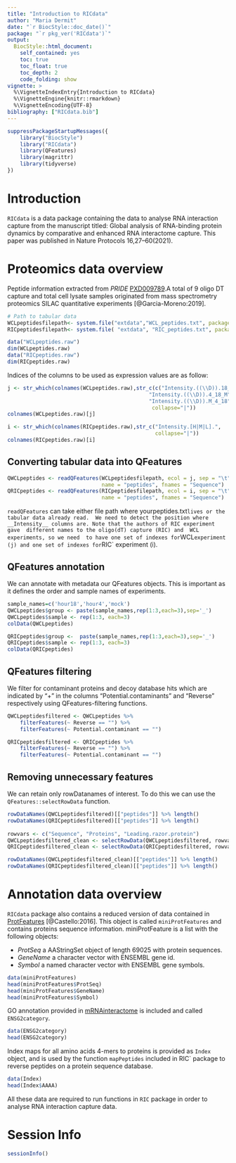 ```yaml
---
title: "Introduction to RICdata"
author: "Maria Dermit"
date: "`r BiocStyle::doc_date()`"
package: "`r pkg_ver('RICdata')`"
output: 
  BiocStyle::html_document:
    self_contained: yes
    toc: true
    toc_float: true
    toc_depth: 2
    code_folding: show
vignette: >
  %\VignetteIndexEntry{Introduction to RICdata}
  %\VignetteEngine{knitr::rmarkdown}
  %\VignetteEncoding{UTF-8} 
bibliography: ["RICdata.bib"]
---
```


```r
suppressPackageStartupMessages({
    library("BiocStyle")
    library("RICdata")
    library(QFeatures)
    library(magrittr)
    library(tidyverse)
})
```

# Introduction

`RICdata` is a data package containing the data to analyse RNA interaction 
capture from the manuscript titled: Global analysis of RNA-binding protein 
dynamics by comparative and enhanced RNA interactome capture. This paper was 
published in Nature Protocols 16,27–60(2021).

# Proteomics data overview

Peptide information extracted from
_PRIDE_ [PXD009789](https://www.ebi.ac.uk/pride/archive/projects/PXD009789).A 
total of 9 oligo DT capture and total cell lysate samples originated from mass 
spectrometry proteomics SILAC quantitative experiments [@Garcia-Moreno:2019].

```r
# Path to tabular data
WCLpeptidesfilepath<- system.file("extdata","WCL_peptides.txt", package = "RICdata")
RICpeptidesfilepath<- system.file( "extdata", "RIC_peptides.txt", package = "RICdata")

data("WCLpeptides.raw")
dim(WCLpeptides.raw)
data("RICpeptides.raw")
dim(RICpeptides.raw)
```

Indices of the columns to be used as expression values are as follow:
```r
j <- str_which(colnames(WCLpeptides.raw),str_c(c("Intensity.((\\D)).18_M_4",
                                             "Intensity.((\\D)).4_18_M",
                                             "Intensity.((\\D)).M_4_18"),
                                              collapse="|"))
colnames(WCLpeptides.raw)[j]

i <- str_which(colnames(RICpeptides.raw),str_c("Intensity.[H|M|L].",
                                               collapse="|"))
colnames(RICpeptides.raw)[i]
```

## Converting tabular data into QFeatures

```r
QWCLpeptides <- readQFeatures(WCLpeptidesfilepath, ecol = j, sep = "\t", 
                              name = "peptides", fnames = "Sequence")
QRICpeptides <- readQFeatures(RICpeptidesfilepath, ecol = i, sep = "\t", 
                              name = "peptides", fnames = "Sequence")
```
`readQFeatures` can take either file path where your` `peptides.txt` lives or
the tabular data already read.  We need to detect the position where 
__Intensity__ columns are. Note that the authors of RIC experiment gave 
different names to the oligo(dT) capture (RIC) and  WCL experiments, so we need 
to have one set of indexes for `WCL` experiment (j) and one set of indexes for
`RIC` experiment (i).

## QFeatures annotation
We can annotate with metadata our QFeatures objects. This is important as it 
defines the order and sample names of experiments. 

```r
sample_names=c('hour18','hour4','mock')
QWCLpeptides$group <- paste(sample_names,rep(1:3,each=3),sep='_')
QWCLpeptides$sample <- rep(1:3, each=3)
colData(QWCLpeptides)

QRICpeptides$group <-  paste(sample_names,rep(1:3,each=3),sep='_')
QRICpeptides$sample <- rep(1:3, each=3)
colData(QRICpeptides)
```

## QFeatures filtering

We filter for contaminant proteins  and decoy database hits which are indicated
by "+" in the columns "Potential.contaminants" and "Reverse" respectively using
QFeatures-filtering functions.
```r
QWCLpeptidesfiltered <- QWCLpeptides %>% 
    filterFeatures(~ Reverse == "") %>%
    filterFeatures(~ Potential.contaminant == "")

QRICpeptidesfiltered <- QRICpeptides %>% 
    filterFeatures(~ Reverse == "") %>%
    filterFeatures(~ Potential.contaminant == "")

```

## Removing unnecessary features
We can retain only rowDatanames of interest. To do this we can use the 
`QFeatures::selectRowData` function.
```r
 
rowDataNames(QWCLpeptidesfiltered)[["peptides"]] %>% length() 
rowDataNames(QRICpeptidesfiltered)[["peptides"]] %>% length() 
 
rowvars <- c("Sequence", "Proteins", "Leading.razor.protein")
QWCLpeptidesfiltered_clean <- selectRowData(QWCLpeptidesfiltered, rowvars)
QRICpeptidesfiltered_clean <- selectRowData(QRICpeptidesfiltered, rowvars)

rowDataNames(QWCLpeptidesfiltered_clean)[["peptides"]] %>% length() 
rowDataNames(QRICpeptidesfiltered_clean)[["peptides"]] %>% length() 
```

# Annotation data overview

`RICdata` package also contains a reduced version of data contained in [ProtFeatures](https://www.huber.embl.de/users/befische/RBDmap/Rpackage/RBDmapHeLa.pdf)
[@Castello:2016]. This object is called `miniProtFeatures` and contains proteins 
sequence information. 
miniProtFeature is a list with the following objects:

- _ProtSeq_  a AAStringSet object of length 69025 with protein sequences.
- _GeneName_ a character vector with ENSEMBL gene id.
- _Symbol_ a named character vector with ENSEMBL gene symbols.

```r
data(miniProtFeatures)
head(miniProtFeatures$ProtSeq)
head(miniProtFeatures$GeneName)
head(miniProtFeatures$Symbol)
```

GO annotation provided in [mRNAinteractome](https://www.huber.embl.de/users/befische/mRNAinteractome/Rpackage/index.html) is included and called `ENSG2category`. 

```r
data(ENSG2category)
head(ENSG2category)
```

Index maps for all amino acids 4-mers to proteins is provided as `Index` object, 
and is used by the function `mapPeptides` included in RIC` package to reverse
peptides on a protein sequence database.

```r
data(Index)
head(Index$AAAA)
```

All these data are required to run functions in `RIC` package in order to
analyse RNA interaction capture data.


# Session Info

```r
sessionInfo()
```

